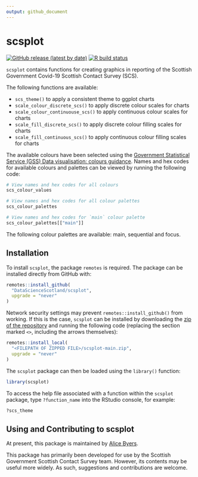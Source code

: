 ```yaml
---
output: github_document
---
```


<!-- README.md is generated from README.Rmd. Please edit that file -->

# scsplot

[![GitHub release (latest by date)](https://img.shields.io/github/v/release/DataScienceScotland/scsplot)](https://github.com/DataScienceScotland/scsplot/releases/latest)
[![R build status](https://github.com/DataScienceScotland/scsplot/workflows/R-CMD-check/badge.svg)](https://github.com/DataScienceScotland/scsplot/actions)

`scsplot` contains functions for creating graphics in reporting of the Scottish Government Covid-19 Scottish Contact Survey (SCS). 

The following functions are available:

- `scs_theme()` to apply a consistent theme to ggplot charts
- `scale_colour_discrete_scs()` to apply discrete colour scales for charts
- `scale_colour_continuouse_scs()` to apply continuous colour scales for charts
- `scale_fill_discrete_scs()` to apply discrete colour filling scales for charts
- `scale_fill_continuous_scs()` to apply continuous colour filling scales for charts

The available colours have been selected using the [Government Statistical Service (GSS) Data visualisation: colours guidance](https://gss.civilservice.gov.uk/policy-store/data-visualisation-colours-in-charts/). Names and hex codes for available colours and palettes can be viewed by running the following code:

```r
# View names and hex codes for all colours
scs_colour_values

# View names and hex codes for all colour palettes
scs_colour_palettes

# View names and hex codes for `main` colour palette
scs_colour_palettes[["main"]]
```

The following colour palettes are available: main, sequential and focus.


## Installation

To install `scsplot`, the package `remotes` is required. The package can be installed directly from GitHub with:

```r
remotes::install_github(
  "DataScienceScotland/scsplot",
  upgrade = "never"
)
```

Network security settings may prevent `remotes::install_github()` from working. If this is the case, `scsplot` can be installed by downloading the [zip of the repository](https://github.com/DataScienceScotland/scsplot/archive/main.zip) and running the following code (replacing the section marked `<>`, including the arrows themselves):

```r
remotes::install_local(
  "<FILEPATH OF ZIPPED FILE>/scsplot-main.zip",
  upgrade = "never"
)
```

The `scsplot` package can then be loaded using the `library()` function:

```r
library(scsplot)
```

To access the help file associated with a function within the `scsplot` package, type `?function_name` into the RStudio console, for example:

```r
?scs_theme
```


## Using and Contributing to scsplot

At present, this package is maintained by [Alice Byers](https://github.com/alicebyers5).

This package has primarily been developed for use by the Scottish Government Scottish Contact Survey team. However, its contents may be useful more widely. As such, suggestions and contributions are welcome.
